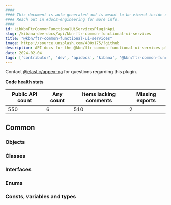 ```yaml
---
####
#### This document is auto-generated and is meant to be viewed inside our experimental, new docs system.
#### Reach out in #docs-engineering for more info.
####
id: kibKbnFtrCommonFunctionalUiServicesPluginApi
slug: /kibana-dev-docs/api/kbn-ftr-common-functional-ui-services
title: "@kbn/ftr-common-functional-ui-services"
image: https://source.unsplash.com/400x175/?github
description: API docs for the @kbn/ftr-common-functional-ui-services plugin
date: 2024-02-04
tags: ['contributor', 'dev', 'apidocs', 'kibana', '@kbn/ftr-common-functional-ui-services']
---
```




Contact [@elastic/appex-qa](https://github.com/orgs/elastic/teams/appex-qa) for questions regarding this plugin.

**Code health stats**

| Public API count  | Any count | Items lacking comments | Missing exports |
|-------------------|-----------|------------------------|-----------------|
| 550 | 6 | 510 | 2 |

## Common

### Objects
<DocDefinitionList data={kbnFtrCommonFunctionalUiServicesObj.common.objects}/>

### Classes
<DocDefinitionList data={kbnFtrCommonFunctionalUiServicesObj.common.classes}/>

### Interfaces
<DocDefinitionList data={kbnFtrCommonFunctionalUiServicesObj.common.interfaces}/>

### Enums
<DocDefinitionList data={kbnFtrCommonFunctionalUiServicesObj.common.enums}/>

### Consts, variables and types
<DocDefinitionList data={kbnFtrCommonFunctionalUiServicesObj.common.misc}/>


